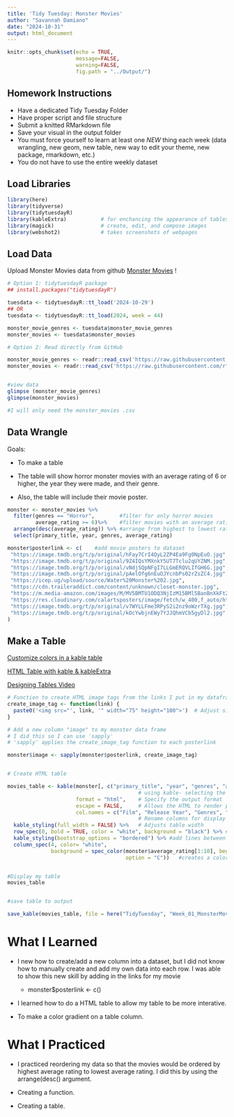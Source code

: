 ```yaml
---
title: 'Tidy Tuesday: Monster Movies'
author: "Savannah Damiano"
date: "2024-10-31"
output: html_document
---
```


```r
knitr::opts_chunk$set(echo = TRUE,
                      message=FALSE, 
                      warning=FALSE,
                      fig.path = "../Output/")
```

## Homework Instructions

- Have a dedicated Tidy Tuesday Folder
- Have proper script and file structure
- Submit a knitted RMarkdown file
- Save your visual in the output folder
- You must force yourself to learn at least one _NEW_ thing each week (data wrangling, new geom, new table, new way to edit your theme, new package, rmarkdown, etc.)
- You do not have to use the entire weekly dataset 



## Load Libraries
```r
library(here)
library(tidyverse)
library(tidytuesdayR)
library(kableExtra)           # for enchancing the appearance of tables
library(magick)               # create, edit, and compose images
library(webshot2)             # takes screenshots of webpages
```

## Load Data

Upload Monster Movies data from github [Monster Movies](https://github.com/rfordatascience/tidytuesday/blob/master/data/2024/2024-10-29/readme.md) !
```r
# Option 1: tidytuesdayR package 
## install.packages("tidytuesdayR")

tuesdata <- tidytuesdayR::tt_load('2024-10-29')
## OR
tuesdata <- tidytuesdayR::tt_load(2024, week = 44)

monster_movie_genres <- tuesdata$monster_movie_genres
monster_movies <- tuesdata$monster_movies

# Option 2: Read directly from GitHub

monster_movie_genres <- readr::read_csv('https://raw.githubusercontent.com/rfordatascience/tidytuesday/master/data/2024/2024-10-29/monster_movie_genres.csv')
monster_movies <- readr::read_csv('https://raw.githubusercontent.com/rfordatascience/tidytuesday/master/data/2024/2024-10-29/monster_movies.csv')


#view data
glimpse (monster_movie_genres)
glimpse(monster_movies)

#I will only need the monster_movies .csv
```

## Data Wrangle

Goals:

- To make a table

- The table will show horror monster movies with an average rating of 6 or higher, the year they were made, and their genre.

- Also, the table will include their movie poster.

```r

monster <- monster_movies %>%
  filter(genres == "Horror",        #filter for only horror movies
         average_rating >= 6)%>%    #filter movies with an average rating of 6 or higher
  arrange(desc(average_rating)) %>% #arrange from highest to lowest rating 
  select(primary_title, year, genres, average_rating)

monster$posterlink <- c(    #add movie posters to dataset
 "https://image.tmdb.org/t/p/original/hFay7CrI4QyL2ZP4Ea9Fg0NpEuO.jpg", 
 "https://image.tmdb.org/t/p/original/9Z4IQsYMXnkY5UT7Tclu2qUYZNM.jpg",
 "https://image.tmdb.org/t/p/original/vNdjSQpNFgI7LLGmERQVLIfGH6G.jpg",
 "https://image.tmdb.org/t/p/original/pAelOfg6nEuOJYcnbPs02rZsZC4.jpg",
 "https://icep.ug/upload/source/Water%20Monster%202.jpg",
 "https://cdn.traileraddict.com/content/unknown/closet-monster.jpg",
 "https://m.media-amazon.com/images/M/MV5BMTU1ODQ3NjIzM15BMl5BanBnXkFtZTcwMTY1MDAwMQ@@._V1_FMjpg_UX1000_.jpg",
 "https://res.cloudinary.com/calartsposters/image/fetch/w_400,f_auto/https://posters.calarts.edu/wp-content/uploads/2022/11/2022_JoshLin_PaulinaGruzdev_MonsterMash.jpg",
 "https://image.tmdb.org/t/p/original/v7WYLLFme3RPyS2i2nz9oWzrTXg.jpg",
 "https://image.tmdb.org/t/p/original/kOcYwbjnEWy7YJJQhmVCb5gyDl2.jpg"
)
```

## Make a Table

[Customize colors in a kable table](https://r-graph-gallery.com/362-customize-colors-in-kableExtra.html#:~:text=In%20order%20to%20have%20a%20gradient%20of%20colors%2C,be%20proportional%20to%20the%20values%20in%20this%20column.)

[HTML Table with kable & kableExtra](https://cran.r-project.org/web/packages/kableExtra/vignettes/awesome_table_in_html.html)

[Designing Tables Video](https://youtu.be/JqUViTDoSEo)
```r

# Function to create HTML image tags from the links I put in my dataframe
create_image_tag <- function(link) {
  paste0('<img src="', link, '" width="75" height="100">')  # Adjust size as needed
}

# Add a new column "image" to my monster data frame 
# I did this so I can use 'sapply'
# 'sapply' applies the create_image_tag function to each posterlink

monster$image <- sapply(monster$posterlink, create_image_tag)


# Create HTML table

movies_table <- kable(monster[, c("primary_title", "year", "genres", "average_rating", "image")],
                                          # using kable- selecting the columns I want in the table
                      format = "html",    # Specify the output format
                      escape = FALSE,     # Allows the HTML to render properly
                      col.names = c("Film", "Release Year", "Genres", "Rating", "Poster")) %>%
                                          # Rename columns for display on table (like labs in ggplot)
  kable_styling(full_width = FALSE) %>%   # Adjusts table width
  row_spec(0, bold = TRUE, color = "white", background = "black") %>% # Header row styling 
  kable_styling(bootstrap_options = "bordered") %>% #add lines between each column and row
  column_spec(4, color= "white",
              background = spec_color(monster$average_rating[1:10], begin = .04, end = 0.5,
                                      option = "C"))   #creates a color gradient for the 4th column 


#Display my table  
movies_table


#save table to output

save_kable(movies_table, file = here("TidyTuesday", "Week_01_MonsterMovies", "output", "my_table.html"))
```




# What I Learned

- I new how to create/add a new column into a dataset, but I did not know how to manually create and add my own data into each row. I was able to show this new skill by adding in the links for my movie 

  - monster$posterlink <- c()
  

- I learned how to do a HTML table to allow my table to be more interative.

- To make a color gradient on a table column.


# What I Practiced

- I practiced reordering my data so that the movies would be ordered by highest average rating to lowest average rating. I did this by using the arrange(desc() argument. 

- Creating a function.

- Creating a table.
















